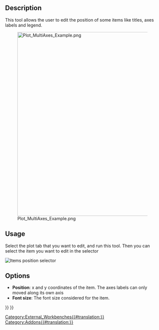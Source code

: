 <languages/>

<div class="mw-translate-fuzzy">
{{Docnav/it|[[Plot_Labels/it|Etichette]]||[[Plot_Workbench/it|Plot]]|IconL=Plot_Labels.png|IconC=Workbench_Plot.svg|IconR=}}
</div>

<div class="mw-translate-fuzzy">
{{GuiCommand/it|Name=Plot Positions|Name/it=Posizione|MenuLocation=Grafico → Posizione||Workbenches=[[Plot_Workbench/it|Grafico]]|Shortcut=|SeeAlso=}}
</div>

==Description==

This tool allows the user to edit the position of some items like titles, axes labels and legend.

[[Image:Plot_MultiAxes_Example.png|600px]]

==Usage==

Select the plot tab that you want to edit, and run this tool. Then you can select the item you want to edit in the selector

[[File:Plot Position Item Selector.png|Items position selector]]
{{Caption|Selector for the item to de edited}}

==Options==

* '''Position''': x and y coordinates of the item. The axes labels can only moved along its own axis
* '''Font size''': The font size considered for the item.


<div class="mw-translate-fuzzy">
{{Docnav/it|[[Plot_Labels/it|Etichette]]||[[Plot_Workbench/it|Plot]]|IconL=Plot_Labels.png|IconC=Workbench_Plot.svg|IconR=}}
</div>

{{Plot_Tools_navi{{#translation:}}}}
{{Userdocnavi{{#translation:}}}}
[[Category:External_Workbenches{{#translation:}}]]
[[Category:Addons{{#translation:}}]]